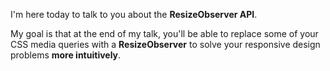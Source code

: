 
<Meta title="Introduction/Tonight's subject" />

I'm here today to talk to you about the **ResizeObserver API**.

My goal is that at the end of my talk, you'll be able to replace some of your CSS media queries with a **ResizeObserver** to solve your responsive design problems **more intuitively**.

